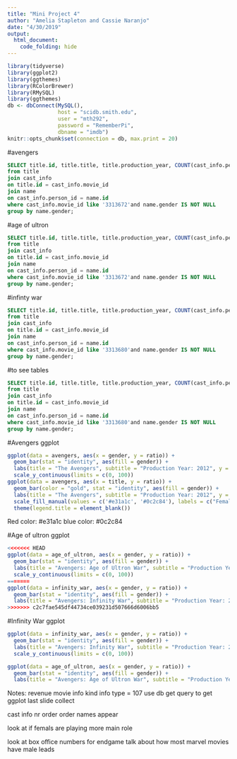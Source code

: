 ```yaml
---
title: "Mini Project 4"
author: "Amelia Stapleton and Cassie Naranjo"
date: "4/30/2019"
output: 
  html_document:
    code_folding: hide
---
```

```r
library(tidyverse)
library(ggplot2)
library(ggthemes)
library(RColorBrewer)
library(RMySQL)
library(ggthemes)
db <- dbConnect(MySQL(), 
                host = "scidb.smith.edu", 
                user = "mth292", 
                password = "RememberPi", 
                dbname = "imdb")
knitr::opts_chunk$set(connection = db, max.print = 20)
```

#avengers
```sql
SELECT title.id, title.title, title.production_year, COUNT(cast_info.person_id) as N, name.gender, ((count(cast_info.person_id))/296)*100 as ratio
from title
join cast_info
on title.id = cast_info.movie_id
join name
on cast_info.person_id = name.id
where cast_info.movie_id like '3313672'and name.gender IS NOT NULL
group by name.gender; 
```

#age of ultron
```sql
SELECT title.id, title.title, title.production_year, COUNT(cast_info.person_id) as N, name.gender, ((count(cast_info.person_id))/290)*100 as ratio
from title
join cast_info
on title.id = cast_info.movie_id
join name
on cast_info.person_id = name.id
where cast_info.movie_id like '3313672'and name.gender IS NOT NULL
group by name.gender;
```

#infinty war
```sql
SELECT title.id, title.title, title.production_year, COUNT(cast_info.person_id) as N, name.gender, ((count(cast_info.person_id))/115)*100 as ratio
from title
join cast_info
on title.id = cast_info.movie_id
join name
on cast_info.person_id = name.id
where cast_info.movie_id like '3313680'and name.gender IS NOT NULL
group by name.gender; 
```

#to see tables
```sql
SELECT title.id, title.title, title.production_year, COUNT(cast_info.person_id) as N, name.gender, ((count(cast_info.person_id))/115)*100 as ratio
from title
join cast_info
on title.id = cast_info.movie_id
join name
on cast_info.person_id = name.id
where cast_info.movie_id like '3313680'and name.gender IS NOT NULL
group by name.gender; 
```

#Avengers ggplot
```r
ggplot(data = avengers, aes(x = gender, y = ratio)) +
  geom_bar(stat = "identity", aes(fill = gender)) +
  labs(title = "The Avengers", subtitle = "Production Year: 2012", y = "Ratio of Total Actors", x = "Gender") +
  scale_y_continuous(limits = c(0, 100))
ggplot(data = avengers, aes(x = title, y = ratio)) +
  geom_bar(color = "gold", stat = "identity", aes(fill = gender)) +
  labs(title = "The Avengers", subtitle = "Production Year: 2012", y = "Ratio of Total Actors", x = "Film") + 
  scale_fill_manual(values = c('#e31a1c', '#0c2c84'), labels = c("Female Cast", "Male Cast")) + 
  theme(legend.title = element_blank())
```

Red color: #e31a1c
blue color: #0c2c84

#Age of ultron ggplot
```r
<<<<<<< HEAD
ggplot(data = age_of_ultron, aes(x = gender, y = ratio)) +
  geom_bar(stat = "identity", aes(fill = gender)) +
  labs(title = "Avengers: Age of Ultron War", subtitle = "Production Year: 2015", y = "Ratio of Total Actors", x = "Gender") +
  scale_y_continuous(limits = c(0, 100))
=======
ggplot(data = infinity_war, aes(x = gender, y = ratio)) +
  geom_bar(stat = "identity", aes(fill = gender)) +
  labs(title = "Avengers: Infinity War", subtitle = "Production Year: 2018", y = "Ratio of Total Actors", x = "Gender")
>>>>>>> c2c7fae545df44734ce039231d507666d6006bb5
```

#Infinity War ggplot
```r
ggplot(data = infinity_war, aes(x = gender, y = ratio)) +
  geom_bar(stat = "identity", aes(fill = gender)) +
  labs(title = "Avengers: Infinity War", subtitle = "Production Year: 2018", y = "Ratio of Total Actors", x = "Gender") +
  scale_y_continuous(limits = c(0, 100))
```

```r
ggplot(data = age_of_ultron, aes(x = gender, y = ratio)) +
  geom_bar(stat = "identity", aes(fill = gender)) +
  labs(title = "Avengers: Age of Ultron War", subtitle = "Production Year: 2015", y = "Ratio of Total Actors", x = "Gender")
```

Notes:
 revenue 
 movie info 
 kind info type = 107 
 use db get query to get ggplot 
 last slide 
 collect 
 
 cast info 
 nr order 
 order names appear 
 
 look at if femals are playing more main role 
 
 look at box office numbers for endgame 
 talk about how most marvel movies have male leads 
